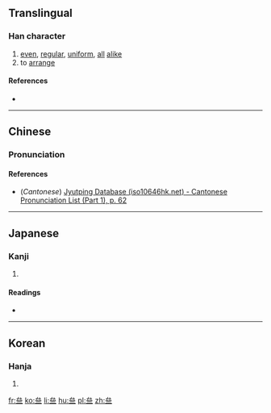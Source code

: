 {{also|齊}}<!-- may be replaced by zh-forms -->
==Translingual==

===Han character===
{{Han char|rn=7|rad=二|as=06|sn=8|four=23101|canj=IIIM,XIIIM|ids=⿱厽二}}

# [[even]], [[regular]], [[uniform]], [[all]] [[alike]]
# to [[arrange]]

====References====
* {{Han ref|kx=0087.120|dkj=00273|dj=0374.010|hdz=10386.190|uh=4E9D|ud=20125}}

----

==Chinese==
{{zh-forms}}

===Pronunciation===
{{zh-pron
|m=qí
|c=cai4,zaai1
|mc=
|oc=
|ma=
|cat=a,v
}}

====References====
*(''Cantonese'') [http://www.iso10646hk.net/jp/document/download.jsp Jyutping Database (iso10646hk.net) - Cantonese Pronunciation List (Part 1), p. 62]

----

==Japanese==

===Kanji===
{{ja-kanji|grade=|rs=二06}}

# {{defn|lang=ja|sort=二06}}

====Readings====
* {{ja-readings|on=[[せい]] (sei)|kun=[[そろう]] (sorou), [[ひとしい]] (hitoshii), [[ひとしく]] (hitoshiku)}}

----

==Korean==

===Hanja===
{{ko-hanja|hangeul=제|rv=je|mr=che}}

# {{defn|lang=ko|sort=二06}}

[[fr:亝]]
[[ko:亝]]
[[li:亝]]
[[hu:亝]]
[[pl:亝]]
[[zh:亝]]